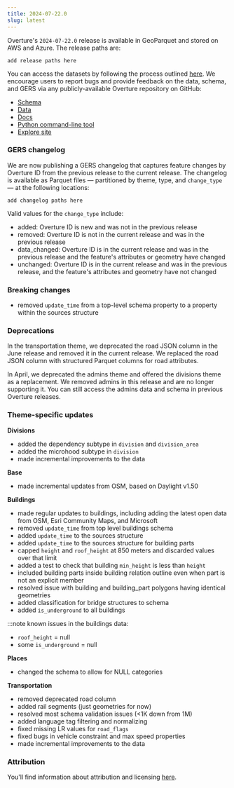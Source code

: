 ```yaml
---
title: 2024-07-22.0
slug: latest
---
```



Overture's `2024-07-22.0` release is available in GeoParquet and stored on AWS and Azure. The release paths are:

```
add release paths here
```

You can access the datasets by following the process outlined [here](https://docs.overturemaps.org/getting-data/). We encourage users to report bugs and provide feedback on the data, schema, and GERS via any publicly-available Overture repository on GitHub: 

- [Schema](https://github.com/OvertureMaps/schema)
- [Data](https://github.com/OvertureMaps/data)
- [Docs](https://github.com/OvertureMaps/docs)
- [Python command-line tool](https://github.com/OvertureMaps/overturemaps-py)
- [Explore site](https://github.com/OvertureMaps/io-site)


### GERS changelog

We are now publishing a GERS changelog that captures feature changes by Overture ID from the previous release to the current release. The changelog is available as Parquet files &mdash; partitioned by theme, type, and `change_type` &mdash; at the following locations:

```
add changelog paths here
```

Valid values for the `change_type` include:
- added: Overture ID is new and was not in the previous release
- removed: Overture ID is not in the current release and was in the previous release
- data_changed: Overture ID is in the current release and was in the previous release and the feature's attributes or geometry have changed
- unchanged: Overture ID is in the current release and was in the previous release, and the feature's attributes and geometry have not changed 



### Breaking changes

- removed `update_time` from a top-level schema property to a property within the sources structure
 
### Deprecations

In the transportation theme, we deprecated the road JSON column in the June release and removed it in the current release. We replaced the road JSON column with structured Parquet columns for road attributes.

In April, we deprecated the admins theme and offered the divisions theme as a replacement. We removed admins in this release and are no longer supporting it. You can still access the admins data and schema in previous Overture releases. 


### Theme-specific updates

**Divisions**

- added the dependency subtype in `division` and `division_area`
- added the microhood subtype in `division`
- made incremental improvements to the data

**Base**

- made incremental updates from OSM, based on Daylight v1.50


**Buildings**

- made regular updates to buildings, including adding the latest open data from OSM, Esri Community Maps, and Microsoft 
- removed `update_time` from top level buildings schema
- added `update_time` to the sources structure 
- added `update_time` to the sources structure for building parts
- capped `height` and `roof_height` at 850 meters and discarded values over that limit
- added a test to check that building `min_height` is less than `height`
- included building parts inside building relation outline even when part is not an explicit member
- resolved issue with building and building_part polygons having identical geometries
- added classification for bridge structures to schema
- added `is_underground` to all buildings

:::note
known issues in the buildings data:
- `roof_height` = null
- some `is_underground` = null

**Places**

- changed the schema to allow for NULL categories

**Transportation**
 
- removed deprecated road column 
- added rail segments (just geometries for now) 
- resolved most schema validation issues (<1K down from 1M)
- added language tag filtering and normalizing 
- fixed missing LR values for `road_flags`
- fixed bugs in vehicle constraint and max speed properties 
- made incremental improvements to the data


### Attribution

You'll find information about attribution and licensing [here](https://docs.overturemaps.org/attribution/).

